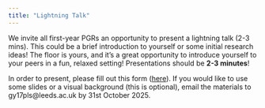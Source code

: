 ---
title: "Lightning Talk"
---

We invite all first-year PGRs an opportunity to present a lightning talk (2-3 mins). This could be a brief introduction to yourself or some initial research ideas! The floor is yours, and it's a great opportunity to introduce yourself to your peers in a fun, relaxed setting! Presentations should be **2-3 minutes**!

In order to present, please fill out this form ([here](https://forms.office.com/e/b5dEUFB143)). If you would like to use some slides or a visual background (this is optional), email the materials to gy17pls\@leeds.ac.uk by 31st October 2025.
